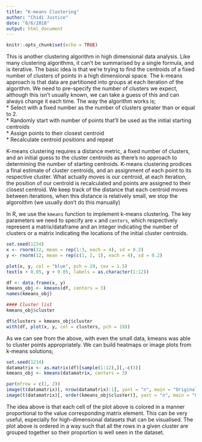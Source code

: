 ```yaml
---
title: "K-means Clustering"
author: "Chidi Justice"
date: "8/6/2018"
output: html_document
---
```


```r
knitr::opts_chunk$set(echo = TRUE)
```

This is another clustering algorithm in high dimensional data analysis. Like many clustering algorithms, it can't be summarised by a single formula, and is iterative. The basic idea is that we're trying to find the centroids of a fixed number of clusters of points in a high dimensional space. The k-means approach is that data are partitioned into groups at each iteration of the algorithm. We need to pre-specify the number of clusters we expect, although this isn't usually known, we can take a guess of this and can always change it each time. The way the algorithm works is;  
* Select with a fixed number as the number of clusters greater than or equal to 2.  
* Randomly start with number of points that'll be used as the initial starting centroids  
* Assign points to their closest centroid  
* Recalculate centroid positions and repeat  

K-means clustering requires a distance metric, a fixed number of clusters, and an initial guess to the cluster centroids as there's no approach to determining the number of starting centroids.  K-means clustering prodices a final estimate of cluster centroids, and an assignment of each point to its respective cluster.  What actually moves is our centroid, at each iteration, the position of our centroid is recalculated and points are assigned to their closest centroid.  We keep track of the distance that each centroid moves between iterations, when this distance is relatively small, we stop the algoroithm (we usually don't do this manually)  

In R, we use the `kmeans` function to implement k-means clustering. The key parameters we need to specify are `x` and `centers`, which respectively represent a matrix/dataframe and an integer indicating the number of clusters or a matrix indicating the locations of the initial cluster centroids. 
```r
set.seed(1234)
x <- rnorm(12, mean = rep(1:3, each = 4), sd = 0.2)
y <- rnorm(12, mean = rep(c(1, 2, 1), each = 4), sd = 0.2)

plot(x, y, col = "blue", pch = 19, cex = 1.5)
text(x + 0.05, y + 0.05, labels = as.character(1:12))

df <- data.frame(x, y)
kmeans_obj <- kmeans(df, centers = 3)
names(kmeans_obj)

#### Cluster list
kmeans_obj$cluster

df$clusters = kmeans_obj$cluster
with(df, plot(x, y, col = clusters, pch = 19))
```

As we can see from the above, with even the small data, kmeans was able to cluster points appropriately. We can build heatmaps or image plots from k-means solutions;  
```r
set.seed(1234)
datamatrix <- as.matrix(df)[sample(1:12),][,-c(3)]
kmeans_obj <- kmeans(datamatrix, centers = 3)

par(mfrow = c(1, 2))
image(t(datamatrix)[, nrow(datamatrix):1], yaxt = "n", main = "Original data")
image(t(datamatrix)[, order(kmeans_obj$cluster)], yaxt = "n", main = "Clustered data")

```

The idea above is that each cell of the plot above is colored in a manner proportional to the value corresponding matrix element. This can be very useful, especially for high-dimensional datasets that can be visualised. The plot above is ordered in a way such that all the rows in a given cluster are grouped together so their proportion is well seen in the dataset. 





















